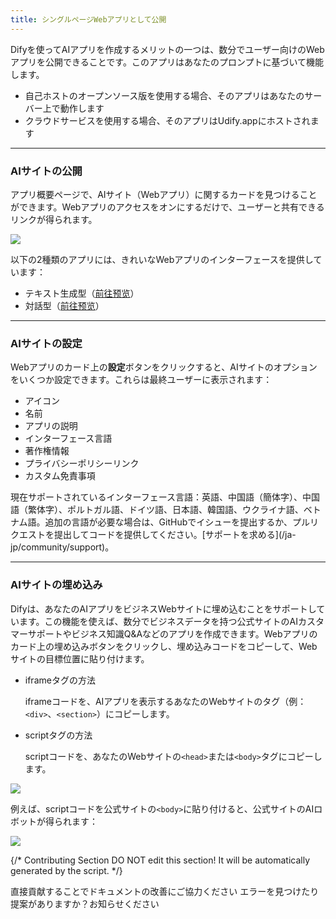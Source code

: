 ```yaml
---
title: シングルページWebアプリとして公開
---
```



Difyを使ってAIアプリを作成するメリットの一つは、数分でユーザー向けのWebアプリを公開できることです。このアプリはあなたのプロンプトに基づいて機能します。

* 自己ホストのオープンソース版を使用する場合、そのアプリはあなたのサーバー上で動作します
* クラウドサービスを使用する場合、そのアプリはUdify.appにホストされます

***

### AIサイトの公開

アプリ概要ページで、AIサイト（Webアプリ）に関するカードを見つけることができます。Webアプリのアクセスをオンにするだけで、ユーザーと共有できるリンクが得られます。

![](https://assets-docs.dify.ai/dify-enterprise-mintlify/jp/guides/application-publishing/launch-your-webapp-quickly/56093185a61265109cee9f2e00420ff4.png)

以下の2種類のアプリには、きれいなWebアプリのインターフェースを提供しています：

* テキスト生成型（[前往预览](/ja-jp/guides/application-publishing/launch-your-webapp-quickly/text-generator)）
* 対話型（[前往预览](/ja-jp/guides/application-publishing/launch-your-webapp-quickly/conversation-application)）

***

### AIサイトの設定

Webアプリのカード上の**設定**ボタンをクリックすると、AIサイトのオプションをいくつか設定できます。これらは最終ユーザーに表示されます：

* アイコン
* 名前
* アプリの説明
* インターフェース言語
* 著作権情報
* プライバシーポリシーリンク
* カスタム免責事項

<Info>
現在サポートされているインターフェース言語：英語、中国語（簡体字）、中国語（繁体字）、ポルトガル語、ドイツ語、日本語、韓国語、ウクライナ語、ベトナム語。追加の言語が必要な場合は、GitHubでイシューを提出するか、プルリクエストを提出してコードを提供してください。[サポートを求める](/ja-jp/community/support)。
</Info>

***

### AIサイトの埋め込み

Difyは、あなたのAIアプリをビジネスWebサイトに埋め込むことをサポートしています。この機能を使えば、数分でビジネスデータを持つ公式サイトのAIカスタマーサポートやビジネス知識Q&Aなどのアプリを作成できます。Webアプリのカード上の埋め込みボタンをクリックし、埋め込みコードをコピーして、Webサイトの目標位置に貼り付けます。

*   iframeタグの方法

    iframeコードを、AIアプリを表示するあなたのWebサイトのタグ（例：`<div>`、`<section>`）にコピーします。
*   scriptタグの方法

    scriptコードを、あなたのWebサイトの`<head>`または`<body>`タグにコピーします。

![](https://assets-docs.dify.ai/dify-enterprise-mintlify/jp/guides/application-publishing/launch-your-webapp-quickly/1e2e8c9adc620f9d6b4ea157119e8659.png)

例えば、scriptコードを公式サイトの`<body>`に貼り付けると、公式サイトのAIロボットが得られます：

![](https://assets-docs.dify.ai/dify-enterprise-mintlify/jp/guides/application-publishing/launch-your-webapp-quickly/f5a5e95e1120906669b3c1ad4e186dea.png)

{/*
Contributing Section
DO NOT edit this section!
It will be automatically generated by the script.
*/}

<CardGroup cols="2">
    <Card
        title="このページを編集する"
        icon="pen-to-square"
        href="https://github.com/langgenius/dify-docs/edit/main/ja-jp/guides/application-publishing/launch-your-webapp-quickly/README.mdx"
    >
        直接貢献することでドキュメントの改善にご協力ください
    </Card>
    <Card
        title="問題を報告する"
        icon="github"
        href="https://github.com/langgenius/dify-docs/issues/new?title=ドキュメントの問題%3A%20&body=%23%23%20問題の説明%0A%3C%21--%20発見した問題について簡単に説明してください%20--%3E%0A%0A%23%23%20ページリンク%0Ahttps%3A%2F%2Fgithub.com%2Flanggenius%2Fdify-docs%2Fblob%2Fmain%2Fja-jp/guides/application-publishing/launch-your-webapp-quickly%2FREADME.mdx%0A%0A%23%23%20提案される変更%0A%3C%21--%20特定の変更案がある場合は、ここで説明してください%20--%3E%0A%0A%3C%21--%20ドキュメントの品質向上にご協力いただきありがとうございます！%20--%3E"
    >
        エラーを見つけたり提案がありますか？お知らせください
    </Card>
</CardGroup>
